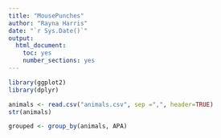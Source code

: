 ```yaml
---
title: "MousePunches"
author: "Rayna Harris"
date: "`r Sys.Date()`"
output: 
  html_document:
    toc: yes
    number_sections: yes
---
```


```r
library(ggplot2)
library(dplyr)
```

```r
animals <- read.csv("animals.csv", sep =",", header=TRUE)
str(animals)
```


```r
grouped <- group_by(animals, APA)
```